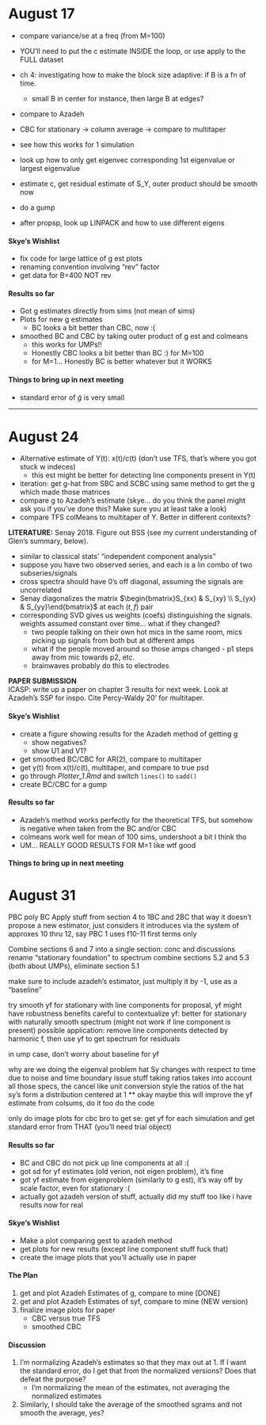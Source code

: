 # August 17

* compare variance/se at a freq (from M=100)
- YOU'll need to put the c estimate INSIDE the loop, or use apply to the FULL dataset
* ch 4: investigating how to make the block size adaptive: if B is a fn of time.
    * small B in center for instance, then large B at edges?
* compare to Azadeh
- CBC for stationary -> column average -> compare to multitaper
- see how this works for 1 simulation
* look up how to only get eigenvec corresponding 1st eigenvalue or largest eigenvalue 
- estimate c, get residual estimate of S_Y, outer product should be smooth now
* do a gump

* after propsp, look up LINPACK and how to use different eigens 

#### Skye's Wishlist

* fix code for large lattice of g est plots
* renaming convention involving "rev" factor
* get data for B=400 NOT rev

#### Results so far

* Got g estimates directly from sims (not mean of sims)
* Plots for new g estimates
    - BC looks a bit better than CBC, now :(
* smoothed BC and CBC by taking outer product of g est and colmeans
    - this works for UMPs!!
    - Honestly CBC looks a bit better than BC :) for M=100
    - for M=1... Honestly BC is better whatever but it WORKS
    
#### Things to bring up in next meeting

* standard error of $\tilde g$ is very small

---

# August 24

* Alternative estimate of Y(t): x(t)/c(t) (don't use TFS, that's where you got stuck w indeces)
    * this est might be better for detecting line components present in Y(t)
* iteration: get g-hat from SBC and SCBC using same method to get the g which made those matrices
* compare g to Azadeh's estimate (skye... do you think the panel might ask you if you've done this? Make sure you at least take a look)
* compare TFS colMeans to multitaper of Y. Better in different contexts?

**LITERATURE:** Senay 2018. Figure out BSS (see my current understanding of Glen's summary, below).

* similar to classical stats' "independent component analysis"
* suppose you have two observed series, and each is a lin combo of two subseries/signals
* cross spectra should have 0's off diagonal, assuming the signals are uncorrelated
* Senay diagonalizes the matrix $\begin{bmatrix}S_{xx} & S_{xy} \\ S_{yx} & S_{yy}\end{bmatrix}$ at each $(t,f)$ pair
* corresponding SVD gives us weights (coefs) distinguishing the signals. weights assumed constant over time... what if they changed?
    * two people talking on their own hot mics in the same room, mics picking up signals from both but at different amps
    * what if the people moved around so those amps changed - p1 steps away from mic towards p2, etc. 
    * brainwaves probably do this to electrodes

**PAPER SUBMISSION**  
ICASP: write up a paper on chapter 3 results for next week. Look at Azadeh's SSP for inspo. Cite Percy-Waldy 20' for multitaper.

#### Skye's Wishlist

* create a figure showing results for the Azadeh method of getting g
    * show negatives?
    * show U1 and V1?
- get smoothed BC/CBC for AR(2), compare to multitaper
* get y(t) from x(t)/c(t), multitaper, and compare to true psd
* go through *Plotter_1.Rmd* and switch `lines()` to `sadd()` 
* create BC/CBC for a gump

#### Results so far

* Azadeh's method works perfectly for the theoretical TFS, but somehow is negative when taken from the BC and/or CBC
* colmeans work well for mean of 100 sims, undershoot a bit I think tho
* UM... REALLY GOOD RESULTS FOR M=1 like wtf good

#### Things to bring up in next meeting

# August 31

PBC poly BC
Apply stuff from section 4 to 1BC and 2BC
that way it doesn't propose a new estimator, just considers it
introduces via the system of approxes 10 thru 12, say PBC 1 uses f10-11 first terms only

Combine sections 6 and 7 into a single section: conc and discussions
rename "stationary foundation" to spectrum
combine sections 5.2 and 5.3 (both about UMPs), eliminate section 5.1

make sure to include azadeh's estimator, just multiply it by -1, use as a "baseline"

try smooth yf for stationary with line components
for proposal, yf might have robustness benefits
careful to contextualize yf: better for stationary with naturally smooth spectrum (might not work if line component is present)
    possible application: remove line components detected by harmonic f, then use yf to get spectrum for residuals
    
in ump case, don't worry about baseline for yf

why are we doing the eigenval problem
    hat Sy changes with respect to time due to noise and time boundary issue stuff
    taking ratios takes into account all those specs, the cancel like unit conversion style
    the ratios of the hat sy's form a distribution centered at 1
    ** okay maybe this will improve the yf estimate from colsums, do it too
      do the code
      
only do image plots for cbc bro
to get se: get yf for each simulation and get standard error from THAT (you'll need trial object)

#### Results so far

* BC and CBC do not pick up line components at all :(
* got sd for yf estimates (old verion, not eigen problem), it's fine
* got yf estimate from eigenproblem (similarly to g est), it's way off by scale factor, even for stationary :( 
* actually got azadeh version of stuff, actually did my stuff too like i have results now for real

#### Skye's Wishlist

* Make a plot comparing gest to azadeh method
* get plots for new results (except line component stuff fuck that)
* create the image plots that you'll actually use in paper

#### The Plan

1. get and plot Azadeh Estimates of g, compare to mine [DONE]
2. get and plot Azadeh Estimates of syf, compare to mine (NEW version)
3. finalize image plots for paper
    * CBC versus true TFS
    * smoothed CBC

#### Discussion

1. I'm normalizing Azadeh's estimates so that they max out at 1. If I want the standard error, do I get that from the normalized versions? Does that defeat the purpose? 
    * I'm normalizing the mean of the estimates, not averaging the normalized estimates
2. Similarly, I should take the average of the smoothed sgrams and not smooth the average, yes?






















